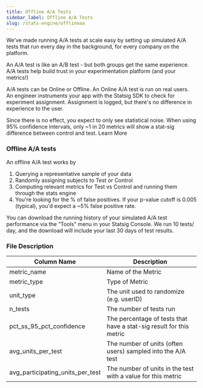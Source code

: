 ```yaml
---
title: Offline A/A Tests
sidebar_label: Offline A/A Tests
slug: /stats-engine/offlineaa
---
```


We’ve made running A/A tests at scale easy by setting up simulated A/A tests that run every day in the background, for every company on the platform. 

An A/A test is like an A/B test - but both groups get the same experience. A/A tests help build trust in your experimentation platform (and your metrics!)

A/A tests can be Online or Offline. An Online A/A test is run on real users. An engineer instruments your app with the Statsig SDK to check for experiment assignment. Assignment is logged, but there's no difference in experience to the user. 

Since there is no effect, you expect to only see statistical noise. When using 95% confidence intervals, only ~1 in 20 metrics will show a stat-sig difference between control and test. Learn More

### Offline A/A tests 
An offline A/A test works by 
1. Querying a representative sample of your data
2. Randomly assigning subjects to Test or Control
3. Computing relevant metrics for Test vs Control and running them through the stats engine
4. You're looking for the % of false positives. If your p-value cutoff is 0.005 (typical), you'd expect a ~5% false positive rate.

You can download the running history of your simulated A/A test performance via the “Tools” menu in your Statsig Console. We run 10 tests/ day, and the download will include your last 30 days of test results.  

### File Description

| Column Name      | Description                                                                                                                                                                                                            |
| ---------------- | ---------------------------------------------------------------------------------------------------------------------------------------------------------------------------------------------------------------------- |
| metric_name             | Name of the Metric                                                                                                                                                                                 |
| metric_type | Type of Metric                                                                                                                     
| unit_type | The unit used to randomize (e.g. userID)
| n_tests | The number of tests run
| pct_ss_95_pct_confidence | The percentage of tests that have a stat-sig result for this metric
| avg_units_per_test | The number of units (often users) sampled into the A/A test
| avg_participating_units_per_test | The number of units in the test with a value for this metric

